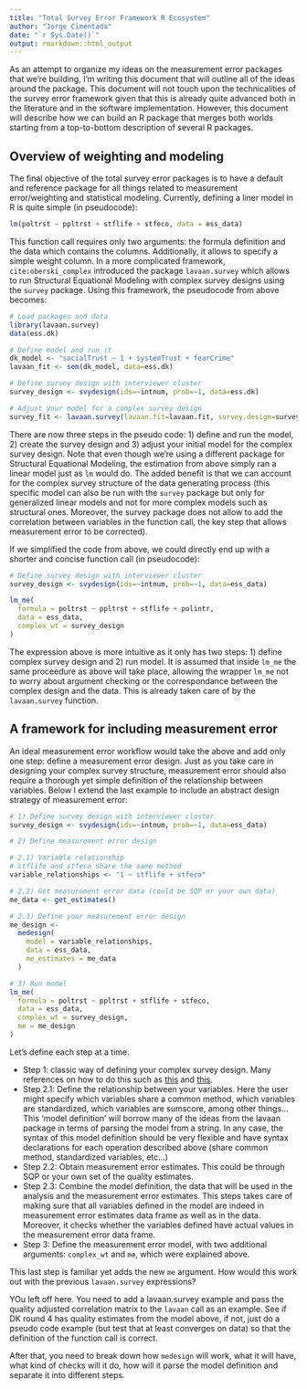 ```yaml
---
title: "Total Survey Error Framework R Ecosystem"
author: "Jorge Cimentada"
date: "`r Sys.Date()`"
output: rmarkdown::html_output
---
```


As an attempt to organize my ideas on the measurement error packages that we're building, I'm writing this document that will outline all of the ideas around the package. This
document will not touch upon the technicalities of the survey error framework given that this is already quite advanced both in the literature and in the software
implementation. However, this document will describe how we can build an R package that merges both worlds starting from a top-to-bottom description of several R packages.

## Overview of weighting and modeling

The final objective of the total survey error packages is to have a default and reference package for all things related to measurement error/weighting and statistical
modeling. Currently, defining a liner model in R is quite simple (in pseudocode):

```r
lm(poltrst ~ ppltrst + stflife + stfeco, data = ess_data)
```

This function call requires only two arguments: the formula definition and the data which contains the columns. Additionally, it allows to specify a simple weight column.  In a
more complicated framework, `cite:oberski_complex` introduced the package `lavaan.survey` which allows to run Structural Equational Modeling with complex survey designs using the
`survey` package. Using this framework, the pseudocode from above becomes:

```r
# Load packages and data
library(lavaan.survey)
data(ess.dk)

# Define model and run it
dk_model <- "socialTrust ~ 1 + systemTrust + fearCrime"
lavaan_fit <- sem(dk_model, data=ess.dk)

# Define survey design with interviewer cluster
survey_design <- svydesign(ids=~intnum, prob=~1, data=ess.dk)

# Adjust your model for a complex survey design
survey_fit <- lavaan.survey(lavaan.fit=lavaan.fit, survey.design=survey.design)
```

There are now three steps in the pseudo code: 1) define and run the model, 2) create the survey design and 3) adjust your initial model for the complex survey design.
Note that even though we're using a different package for Structural Equational Modeling, the estimation from above simply ran a linear model just as `lm` would do.
The added benefit is that we can account for the complex survey structure of the data generating process (this specific model can also be run with the `survey`
package but only for generalized linear models and not for more complex models such as structural ones. Moreover, the survey package does not
allow to add the correlation between variables in the function call, the key step that allows measurement error to be corrected).

If we simplified the code from above, we could directly end up with a shorter and concise function call (in pseudocode):

```r
# Define survey design with interviewer cluster
survey_design <- svydesign(ids=~intnum, prob=~1, data=ess_data)

lm_me(
  formula = poltrst ~ ppltrst + stflife + polintr,
  data = ess_data,
  complex_wt = survey_design
)
```

The expression above is more intuitive as it only has two steps: 1) define complex survey design and 2) run model. It is assumed that inside `lm_me` the same proceedure as above
will take place, allowing the wrapper `lm_me` not to worry about argument checking or the correspondance between the complex design and the data. This is already taken care of
by the `lavaan.survey` function.

## A framework for including measurement error

An ideal measurement error workflow would take the above and add only one step: define a measurement error design. Just as you take care in designing your complex survey
structure, measurement error should also require a thorough yet simple definition of the relationship between variables. Below I extend the last example to include an abstract
design strategy of measurement error:

```r
# 1) Define survey design with interviewer cluster
survey_design <- svydesign(ids=~intnum, prob=~1, data=ess_data)

# 2) Define measurement error design

# 2.1) Variable relationship
# stflife and stfeco share the same method
variable_relationships <- "1 ~ stflife + stfeco"

# 2.2) Get measurement error data (could be SQP or your own data)
me_data <- get_estimates()

# 2.3) Define your measurement error design
me_design <-
  medesign(
    model = variable_relationships,
    data = ess_data,
    me_estimates = me_data
  )

# 3) Run model
lm_me(
  formula = poltrst ~ ppltrst + stflife + stfeco,
  data = ess_data,
  complex_wt = survey_design,
  me = me_design
)
```

Let's define each step at a time.

* Step 1: classic way of defining your complex survey design. Many references on how to do this such as [this](http://r-survey.r-forge.r-project.org/survey/) and [this](http://asdfree.com/).
* Step 2.1: Define the relationship between your variables. Here the user might specify which variables share a common method, which variables are standardized, which variables are sumscore,
among other things... This 'model definition' will borrow many of the ideas from the lavaan package in terms of parsing the model from a string. In any case, the syntax of this model
definition should be very flexible and have syntax declarations for each operation described above (share common method, standardized variables, etc...)
* Step 2.2: Obtain measurement error estimates. This could be through SQP or your own set of the quality estimates.
* Step 2.3: Combine the model definition, the data that will be used in the analysis and the measurement error estimates. This steps takes care of making sure that all variables defined
in the model are indeed in measurement error estimates data frame as well as in the data. Moreover, it checks whether the variables defined have actual values in the measurement error data
frame.
* Step 3: Define the measurement error model, with two additional arguments: `complex_wt` and `me`, which were explained above.

This last step is familiar yet adds the new `me` argument. How would this work out with the previous `lavaan.survey` expressions?

YOu left off here. You need to add a lavaan.survey example and pass the quality adjusted correlation matrix to the `lavaan` call as an example.
See if DK round 4 has quality estimates from the model above, if not, just do a pseudo code example (but test that at least converges on data) so that the definition of the function
call is correct.

After that, you need to break down how `medesign` will work, what it will have, what kind of checks will it do, how will it parse the model definition and separate it
into different steps.
